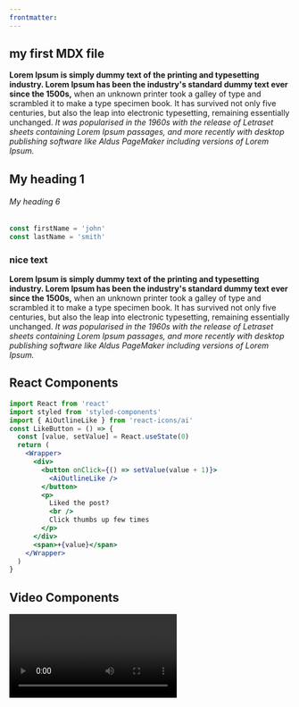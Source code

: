 ```yaml
---
frontmatter:
---
```



<section className="mdx-page">

## my first MDX file

**Lorem Ipsum is simply dummy text of the printing and typesetting industry. Lorem Ipsum has been the industry's standard dummy text ever since the 1500s,** when an unknown printer took a galley of type and scrambled it to make a type specimen book. It has survived not only five centuries, but also the leap into electronic typesetting, remaining essentially unchanged. _It was popularised in the 1960s with the release of Letraset sheets containing Lorem Ipsum passages, and more recently with desktop publishing software like Aldus PageMaker including versions of Lorem Ipsum._

# My heading 1

###### My heading 6

<div className="code">

```js
const firstName = 'john'
const lastName = 'smith'
```

</div>

<div className="nice-text">

<h3>nice text</h3>

<FiInfo className="nice-text-icon"></FiInfo>

**Lorem Ipsum is simply dummy text of the printing and typesetting industry. Lorem Ipsum has been the industry's standard dummy text ever since the 1500s,** when an unknown printer took a galley of type and scrambled it to make a type specimen book. It has survived not only five centuries, but also the leap into electronic typesetting, remaining essentially unchanged. _It was popularised in the 1960s with the release of Letraset sheets containing Lorem Ipsum passages, and more recently with desktop publishing software like Aldus PageMaker including versions of Lorem Ipsum._

</div>

<h2>React Components </h2>

<Counter />

```jsx
import React from 'react'
import styled from 'styled-components'
import { AiOutlineLike } from 'react-icons/ai'
const LikeButton = () => {
  const [value, setValue] = React.useState(0)
  return (
    <Wrapper>
      <div>
        <button onClick={() => setValue(value + 1)}>
          <AiOutlineLike />
        </button>
        <p>
          Liked the post?
          <br />
          Click thumbs up few times
        </p>
      </div>
      <span>+{value}</span>
    </Wrapper>
  )
}
```

<LikeButton />
<h2>Video Components</h2>

<RegVideo />

<Video />

<Link to="/posts" className="btn center-btn">
  Back to post list
</Link>

</section>
